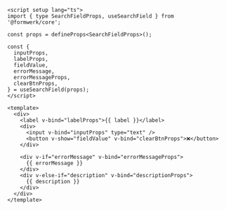 ```vue
<script setup lang="ts">
import { type SearchFieldProps, useSearchField } from '@formwerk/core';

const props = defineProps<SearchFieldProps>();

const {
  inputProps,
  labelProps,
  fieldValue,
  errorMessage,
  errorMessageProps,
  clearBtnProps,
} = useSearchField(props);
</script>

<template>
  <div>
    <label v-bind="labelProps">{{ label }}</label>
    <div>
      <input v-bind="inputProps" type="text" />
      <button v-show="fieldValue" v-bind="clearBtnProps">❌</button>
    </div>

    <div v-if="errorMessage" v-bind="errorMessageProps">
      {{ errorMessage }}
    </div>
    <div v-else-if="description" v-bind="descriptionProps">
      {{ description }}
    </div>
  </div>
</template>
```
